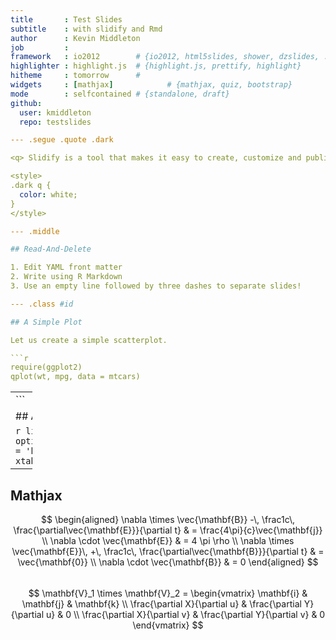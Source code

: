 ```yaml
---
title       : Test Slides
subtitle    : with slidify and Rmd
author      : Kevin Middleton
job         : 
framework   : io2012        # {io2012, html5slides, shower, dzslides, ...}
highlighter : highlight.js  # {highlight.js, prettify, highlight}
hitheme     : tomorrow      # 
widgets     : [mathjax]            # {mathjax, quiz, bootstrap}
mode        : selfcontained # {standalone, draft}
github:
  user: kmiddleton
  repo: testslides

--- .segue .quote .dark

<q> Slidify is a tool that makes it easy to create, customize and publish, reproducible HTML5 slide decks using R Markdown.</q>

<style>
.dark q {
  color: white;
}
</style>

--- .middle

## Read-And-Delete

1. Edit YAML front matter
2. Write using R Markdown
3. Use an empty line followed by three dashes to separate slides!

--- .class #id 

## A Simple Plot

Let us create a simple scatterplot.

```r
require(ggplot2)
qplot(wt, mpg, data = mtcars)
```

--- 
```


## A Table

```r
library(xtable)
options(xtable.type = 'html')
xtable(head(mtcars))
```

---

## Mathjax ##

$$
\begin{aligned}
\nabla \times \vec{\mathbf{B}} -\, \frac1c\, \frac{\partial\vec{\mathbf{E}}}{\partial t} & = \frac{4\pi}{c}\vec{\mathbf{j}} \\   \nabla \cdot \vec{\mathbf{E}} & = 4 \pi \rho \\
\nabla \times \vec{\mathbf{E}}\, +\, \frac1c\, \frac{\partial\vec{\mathbf{B}}}{\partial t} & = \vec{\mathbf{0}} \\
\nabla \cdot \vec{\mathbf{B}} & = 0 \end{aligned}
$$
<br />
$$
\mathbf{V}_1 \times \mathbf{V}_2 =  \begin{vmatrix}
\mathbf{i} & \mathbf{j} & \mathbf{k} \\
\frac{\partial X}{\partial u} &  \frac{\partial Y}{\partial u} & 0 \\
\frac{\partial X}{\partial v} &  \frac{\partial Y}{\partial v} & 0
\end{vmatrix}
$$



